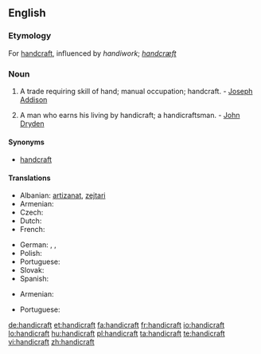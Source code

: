 ==English==
{{wikipedia}}

===Etymology===
For [[handcraft]], influenced by ''handiwork''; {{ang}} ''[[handcræft]]''

===Noun===
{{en-noun}}

# A trade requiring skill of hand; manual occupation; handcraft. - [[w:Joseph Addison|Joseph Addison]]
# {{rare}} A man who earns his living by handicraft; a handicraftsman. - [[w:John Dryden|John Dryden]]

====Synonyms====
* [[handcraft]]

====Translations====
{{trans-top|trade requiring skill of hand}}
* Albanian: [[artizanat]], [[zejtari]]
* Armenian: {{t-|hy|արհեստ|tr=arhest|sc=Armn|xs=Armenian}}
* Czech: {{t-|cs|řemeslo|n}}
* Dutch: {{t+|nl|ambacht|f}}
* French: {{t|fr|artisanat|m}}
{{trans-mid}}
* German: {{t|de|Handarbeit|f}}, {{t+|de|Handwerk|n}}, {{t|de|Kunsthandwerk|n}}
* Polish: {{t|pl|rękodzieło}}
* Portuguese: {{t|pt|artesanato|m}}
* Slovak: {{t|sk|remeslo|n}}
* Spanish: {{t|es|artesanía}}
{{trans-bottom}}

{{trans-top|handicraftsman}}
* Armenian: {{t-|hy|արհեստավոր|tr=arhestavor|sc=Armn|xs=Armenian}}
{{trans-mid}}
* Portuguese: {{t|pt|artesão|m}}
{{trans-bottom}}

[[de:handicraft]]
[[et:handicraft]]
[[fa:handicraft]]
[[fr:handicraft]]
[[io:handicraft]]
[[lo:handicraft]]
[[hu:handicraft]]
[[pl:handicraft]]
[[ta:handicraft]]
[[te:handicraft]]
[[vi:handicraft]]
[[zh:handicraft]]